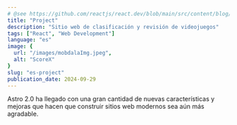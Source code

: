```yaml
---
# @see https://github.com/reactjs/react.dev/blob/main/src/content/blog/2020/12/21/data-fetching-with-react-server-components.md
title: "Project"
description: "Sitio web de clasificación y revisión de videojuegos"
tags: ["React", "Web Development"]
language: "es"
image: {
  url: "/images/mobdalaImg.jpeg",
  alt: "ScoreX"
}
slug: "es-project"
publication_date: 2024-09-29
---
```


Astro 2.0 ha llegado con una gran cantidad de nuevas características y mejoras que hacen que construir sitios web modernos sea aún más agradable.